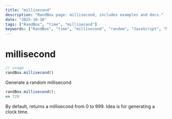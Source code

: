 ```yaml
---
title: "millisecond"
description: "RandBox page: millisecond, includes examples and docs."
date: "2025-10-16"
tags: ["RandBox", "time", "millisecond"]
keywords: ["RandBox", "time", "millisecond", "random", "JavaScript", "MDX"]
---
```


# millisecond

```js
// usage
randBox.millisecond()
```

Generate a random millisecond

```js
randBox.millisecond();
=> 729
```

By default, returns a millisecond from 0 to 999. Idea is for generating a clock time.
